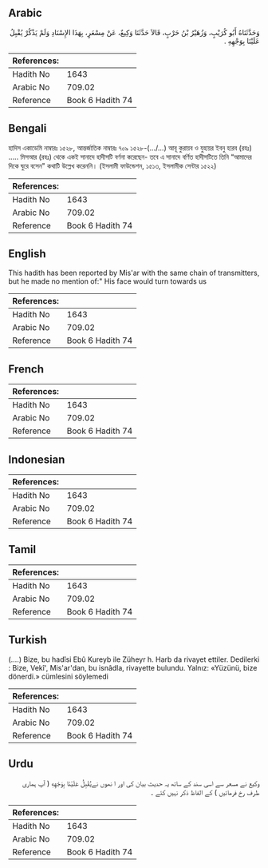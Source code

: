 ## Arabic


<div dir="rtl" lang="ar" style={{fontSize:'larger',backgroundColor:'#f8f9fa',padding:20}}>
وَحَدَّثَنَاهُ أَبُو كُرَيْبٍ، وَزُهَيْرُ بْنُ حَرْبٍ، قَالاَ حَدَّثَنَا وَكِيعٌ، عَنْ مِسْعَرٍ، بِهَذَا الإِسْنَادِ وَلَمْ يَذْكُرْ يُقْبِلُ عَلَيْنَا بِوَجْهِهِ ‏.‏
</div>
<div style={{backgroundColor:'#f8f9fa',padding:20, marginBottom: 10}}><table> <thead> <tr> <th>References:</th> <th></th> </tr> </thead> <tbody><tr><td>Hadith No</td><td>1643</td></tr><tr><td>Arabic No</td><td>709.02</td></tr><tr><td>Reference</td><td>Book 6 Hadith 74</td></tr></tbody></table></div>

## Bengali


<div dir="ltr" lang="bn" style={{fontSize:'larger',backgroundColor:'#f8f9fa',padding:20}}>
হাদিস একাডেমি নাম্বারঃ ১৫২৮, আন্তর্জাতিক নাম্বারঃ ৭০৯ ১৫২৮-(.../...) আবূ কুরায়ব ও যুহায়র ইবনু হারব (রহঃ) ..... মিসআর (রহঃ) থেকে একই সানাদে হাদীসটি বর্ণনা করেছেন- তবে এ সানাদে বর্ণিত হাদীসটিতে তিনি “আমাদের দিকে ঘুরে বসেন" কথাটি উল্লেখ করেননি। (ইসলামী ফাউন্ডেশন, ১৫১৩, ইসলামীক সেন্টার ১৫২২)
</div>
<div style={{backgroundColor:'#f8f9fa',padding:20, marginBottom: 10}}><table> <thead> <tr> <th>References:</th> <th></th> </tr> </thead> <tbody><tr><td>Hadith No</td><td>1643</td></tr><tr><td>Arabic No</td><td>709.02</td></tr><tr><td>Reference</td><td>Book 6 Hadith 74</td></tr></tbody></table></div>

## English


<div dir="ltr" lang="en" style={{fontSize:'larger',backgroundColor:'#f8f9fa',padding:20}}>
This hadith has been reported by Mis'ar with the same chain of transmitters, but he made no mention of:" His face would turn towards us
</div>
<div style={{backgroundColor:'#f8f9fa',padding:20, marginBottom: 10}}><table> <thead> <tr> <th>References:</th> <th></th> </tr> </thead> <tbody><tr><td>Hadith No</td><td>1643</td></tr><tr><td>Arabic No</td><td>709.02</td></tr><tr><td>Reference</td><td>Book 6 Hadith 74</td></tr></tbody></table></div>

## French


<div dir="ltr" lang="fr" style={{fontSize:'larger',backgroundColor:'#f8f9fa',padding:20}}>

</div>
<div style={{backgroundColor:'#f8f9fa',padding:20, marginBottom: 10}}><table> <thead> <tr> <th>References:</th> <th></th> </tr> </thead> <tbody><tr><td>Hadith No</td><td>1643</td></tr><tr><td>Arabic No</td><td>709.02</td></tr><tr><td>Reference</td><td>Book 6 Hadith 74</td></tr></tbody></table></div>

## Indonesian


<div dir="ltr" lang="id" style={{fontSize:'larger',backgroundColor:'#f8f9fa',padding:20}}>

</div>
<div style={{backgroundColor:'#f8f9fa',padding:20, marginBottom: 10}}><table> <thead> <tr> <th>References:</th> <th></th> </tr> </thead> <tbody><tr><td>Hadith No</td><td>1643</td></tr><tr><td>Arabic No</td><td>709.02</td></tr><tr><td>Reference</td><td>Book 6 Hadith 74</td></tr></tbody></table></div>

## Tamil


<div dir="ltr" lang="ta" style={{fontSize:'larger',backgroundColor:'#f8f9fa',padding:20}}>

</div>
<div style={{backgroundColor:'#f8f9fa',padding:20, marginBottom: 10}}><table> <thead> <tr> <th>References:</th> <th></th> </tr> </thead> <tbody><tr><td>Hadith No</td><td>1643</td></tr><tr><td>Arabic No</td><td>709.02</td></tr><tr><td>Reference</td><td>Book 6 Hadith 74</td></tr></tbody></table></div>

## Turkish


<div dir="ltr" lang="tr" style={{fontSize:'larger',backgroundColor:'#f8f9fa',padding:20}}>
(….) Bize, bu hadîsi Ebû Kureyb ile Züheyr h. Harb da rivayet ettiler. Dedilerki : Bize, Vekî', Mis'ar'dan, bu isnâdla, rivayette bulundu. Yalnız: «Yüzünü, bize dönerdi.» cümlesini söylemedi
</div>
<div style={{backgroundColor:'#f8f9fa',padding:20, marginBottom: 10}}><table> <thead> <tr> <th>References:</th> <th></th> </tr> </thead> <tbody><tr><td>Hadith No</td><td>1643</td></tr><tr><td>Arabic No</td><td>709.02</td></tr><tr><td>Reference</td><td>Book 6 Hadith 74</td></tr></tbody></table></div>

## Urdu


<div dir="rtl" lang="ur" style={{fontSize:'larger',backgroundColor:'#f8f9fa',padding:20}}>
وکیع نے مسعر سے اسی سند کے ساتھ یہ حدیث بیان کی اور ا نھوں نےيُقْبِلُ عَلَيْنَا بِوَجْهِهِ ( آپ ہماری طرف رخ فرمائیں ) کے الفاظ ذکر نہیں کئے ۔
</div>
<div style={{backgroundColor:'#f8f9fa',padding:20, marginBottom: 10}}><table> <thead> <tr> <th>References:</th> <th></th> </tr> </thead> <tbody><tr><td>Hadith No</td><td>1643</td></tr><tr><td>Arabic No</td><td>709.02</td></tr><tr><td>Reference</td><td>Book 6 Hadith 74</td></tr></tbody></table></div>